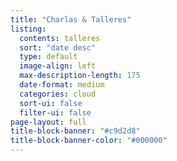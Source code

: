 ```yaml
---
title: "Charlas & Talleres"
listing:
  contents: talleres
  sort: "date desc"
  type: default
  image-align: left
  max-description-length: 175
  date-format: medium
  categories: cloud
  sort-ui: false
  filter-ui: false
page-layout: full
title-block-banner: "#c9d2d8"
title-block-banner-color: "#000000"
---
```

